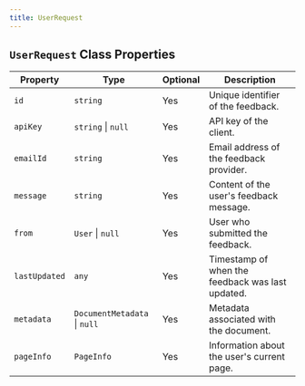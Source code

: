 ```yaml
---
title: UserRequest
---
```



## `UserRequest` Class Properties

| Property      | Type                 | Optional | Description                             |
|---------------|----------------------|----------|-----------------------------------------|
| `id`          | `string`             | Yes      | Unique identifier of the feedback.      |
| `apiKey`      | `string` \| `null`   | Yes      | API key of the client.                  |
| `emailId`     | `string`             | Yes      | Email address of the feedback provider. |
| `message`     | `string`             | Yes      | Content of the user's feedback message. |
| `from`        | `User` \| `null`     | Yes      | User who submitted the feedback.        |
| `lastUpdated` | `any`                | Yes      | Timestamp of when the feedback was last updated. |
| `metadata`    | `DocumentMetadata` \| `null` | Yes | Metadata associated with the document.  |
| `pageInfo`    | `PageInfo`           | Yes      | Information about the user's current page. |